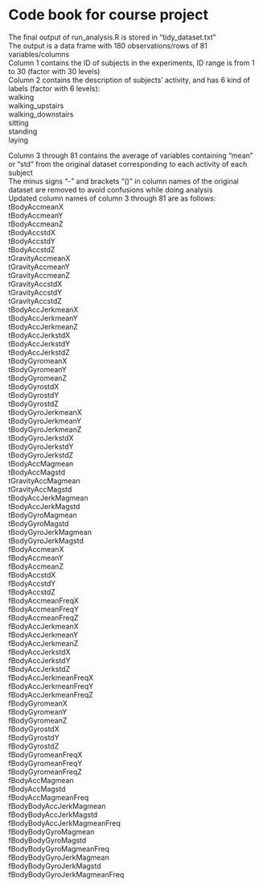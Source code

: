 # Code book for course project
The final output of run_analysis.R is stored in "tidy_dataset.txt"  
The output is a data frame with 180 observations/rows of 81 variables/columns  
Column 1 contains the ID of subjects in the experiments, ID range is from 1 to 30 (factor with 30 levels)  
Column 2 contains the description of subjects' activity, and has 6 kind of labels (factor with 6 levels):  
walking  
walking_upstairs  
walking_downstairs  
sitting  
standing  
laying  

Column 3 through 81 contains the average of variables containing "mean" or "std" from the original dataset corresponding to each activity of each subject  
The minus signs "-" and brackets "()" in column names of the original dataset are removed to avoid confusions while doing analysis  
Updated column names of column 3 through 81 are as follows:  
tBodyAccmeanX  
tBodyAccmeanY  
tBodyAccmeanZ  
tBodyAccstdX  
tBodyAccstdY  
tBodyAccstdZ  
tGravityAccmeanX  
tGravityAccmeanY  
tGravityAccmeanZ  
tGravityAccstdX  
tGravityAccstdY  
tGravityAccstdZ  
tBodyAccJerkmeanX  
tBodyAccJerkmeanY  
tBodyAccJerkmeanZ  
tBodyAccJerkstdX  
tBodyAccJerkstdY  
tBodyAccJerkstdZ  
tBodyGyromeanX  
tBodyGyromeanY  
tBodyGyromeanZ  
tBodyGyrostdX  
tBodyGyrostdY  
tBodyGyrostdZ  
tBodyGyroJerkmeanX  
tBodyGyroJerkmeanY  
tBodyGyroJerkmeanZ  
tBodyGyroJerkstdX  
tBodyGyroJerkstdY  
tBodyGyroJerkstdZ  
tBodyAccMagmean  
tBodyAccMagstd  
tGravityAccMagmean  
tGravityAccMagstd  
tBodyAccJerkMagmean  
tBodyAccJerkMagstd  
tBodyGyroMagmean  
tBodyGyroMagstd  
tBodyGyroJerkMagmean  
tBodyGyroJerkMagstd  
fBodyAccmeanX  
fBodyAccmeanY  
fBodyAccmeanZ  
fBodyAccstdX  
fBodyAccstdY  
fBodyAccstdZ  
fBodyAccmeanFreqX  
fBodyAccmeanFreqY  
fBodyAccmeanFreqZ  
fBodyAccJerkmeanX  
fBodyAccJerkmeanY  
fBodyAccJerkmeanZ  
fBodyAccJerkstdX  
fBodyAccJerkstdY  
fBodyAccJerkstdZ  
fBodyAccJerkmeanFreqX  
fBodyAccJerkmeanFreqY  
fBodyAccJerkmeanFreqZ  
fBodyGyromeanX  
fBodyGyromeanY  
fBodyGyromeanZ  
fBodyGyrostdX  
fBodyGyrostdY  
fBodyGyrostdZ  
fBodyGyromeanFreqX  
fBodyGyromeanFreqY  
fBodyGyromeanFreqZ  
fBodyAccMagmean  
fBodyAccMagstd  
fBodyAccMagmeanFreq  
fBodyBodyAccJerkMagmean  
fBodyBodyAccJerkMagstd  
fBodyBodyAccJerkMagmeanFreq  
fBodyBodyGyroMagmean  
fBodyBodyGyroMagstd  
fBodyBodyGyroMagmeanFreq  
fBodyBodyGyroJerkMagmean  
fBodyBodyGyroJerkMagstd  
fBodyBodyGyroJerkMagmeanFreq  
